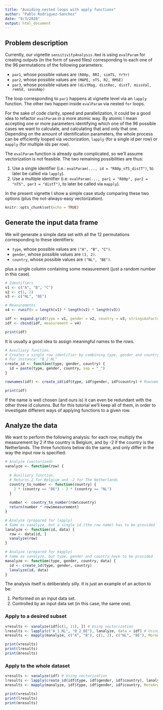 ```yaml
---
title: "Avoiding nested loops with apply functions"
author: "Pablo Rodriguez-Sanchez"
date: "9/3/2020"
output: html_document
---
```


## Problem description
Currently, our vignette `sensitivityAnalysis.Rmd` is using `evalParam` for creating outputs (in the form of saved files) corresponding to each one of the 96 permutations of the following parameters:

- `par1`, whose possible values are `(R80p, RRI, simTS, YrYr)`
- `par2`, whose possible values are `(MAPE, nTS, R2, RMSE)`
- `par3`, whose possible values are `(distMag, distRec, distT, missVal, remSd, seasAmp)`

The loop corresponding to `par1` happens at vignette level via an `lapply` function. The other two happen inside `evalParam` via nested `for` loops.

For the sake of code clarity, speed and parallelization, it could be a good idea to refactor `evalParam` in a more atomic way. By atomic I mean accepting one or more parameters identifying which one of the 96 possible cases we want to calculate, and calculating that and only that one. Depending on the amount of identification parameters, the whole process can be efficiently looped via vectorization, `lapply` (for a single id per row) or `mapply` (for multiple ids per row).

The `evalParam` function is already quite complicated, so we'll assume vectorization is not feasible. The two remaining possibilities are thus:

1. Use a single identifier (i.e.: `evalParam(..., id = "R80p_nTS_distT")`, to later be called via `lapply`).
2. Use a multiple identifier (i.e: `evalParam(..., par1 = "R80p", par2 = "nTS", par3 = "distT")`, to later be called via `mapply`).

In the present vignette I show a simple case study comparing these two options (plus the not-always-easy vectorization).

```r
knitr::opts_chunk$set(echo = TRUE)
```

## Generate the input data frame
We will generate a simple data set with all the 12 permutations corresponding to these identifiers:

- `type`, whose possible values are `("A", "B", "C")`.
- `gender`, whose possible values are `(1, 2)`.
- `country`, whose possible values are `("NL", "BE")`.

plus a single column containing some measurement (just a random number in this case).

```r
# Identifiers
v1 <- c("A", "B", "C")
v2 <- c(1, 2)
v3 <- c("NL", "BE")

# Measurements
v4 <- runif(n = length(v1) * length(v2) * length(v3))
```

```r
idf <- expand.grid(type = v1, gender = v2, country = v3, stringsAsFactors = FALSE)
idf <- cbind(idf, measurement = v4)
```

```r
print(idf)
```

It is usually a good idea to assign meaningful names to the rows.

```r
# Auxiliary function.
# Creates a single row identifier by combining type, gender and country
# For instance: "B_2_NL"
create_id <- function(type, gender, country) {
  id = paste(type, gender, country, sep = "_")
}

rownames(idf) <- create_id(idf$type, idf$gender, idf$country) # Rownames checks that the names are not duplicated
```

```r
print(idf)
```

If the name is well chosen (and ours is) it can even be redundant with the other three id columns. But for this tutorial we'll keep all of them, in order to investigate different ways of applying functions to a given row.

## Analyze the data
We want to perform the following analysis: for each row, multiply the measurement by 2 if the country is Belgium, and by -2 if the country is the Netherlands. The three functions below do the same, and only differ in the way the input row is specified:

```r

# Analyze (vectorized)
vanalyze <- function(row) {
  
  # Auxiliary function. 
  # Returns 2 for Belgium and -2 for The Netherlands
  country_to_number <- function(country) {
    2 * (country == "BE") - 2 * (country == "NL")
  }
  
  number <- country_to_number(row$country)
  return(number * row$measurement)
}

# Analyze (prepared for lapply)
# Same as vanalyze, but a single id (the row name) has to be provided
lanalyze <- function(id, data) {
  row <- data[id, ]
  vanalyze(row)
}

# Analyze (prepared for mapply)
# Same as vanalyze, but type, gender and country have to be provided
manalyze <- function(type, gender, country, data) {
  id <- create_id(type, gender, country)
  lanalyze(id, data)
}
```

The analysis itself is deliberately silly. It is just an example of an action to be:

1. Performed on an input data set.
2. Controlled by an input data set (in this case, the same one).

### Apply to a desired subset
```r
vresults <- vanalyze(idf[c(1, 11), ]) # Using vectorization
lresults <- lapply(c("A_1_NL", "B_2_BE"), lanalyze, data = idf) # Using lapply (single row identifier)
mresults <- mapply(manalyze, c("A", "B"), c(1, 2), c("NL", "BE"), MoreArgs = list(data = idf)) # Using mapply (multiple row identifiers)
```

```r
print(vresults)
print(lresults)
print(mresults)
```

### Apply to the whole dataset

```r
vresults <- vanalyze(idf) # Using vectorization
lresults <- lapply(create_id(idf$type, idf$gender, idf$country), lanalyze, data = idf) # Using lapply (single row identifier)
mresults <- mapply(manalyze, idf$type, idf$gender, idf$country, MoreArgs = list(data = idf)) # Using mapply (multiple row identifiers)
```

```r
print(vresults)
print(lresults)
print(mresults)
```
